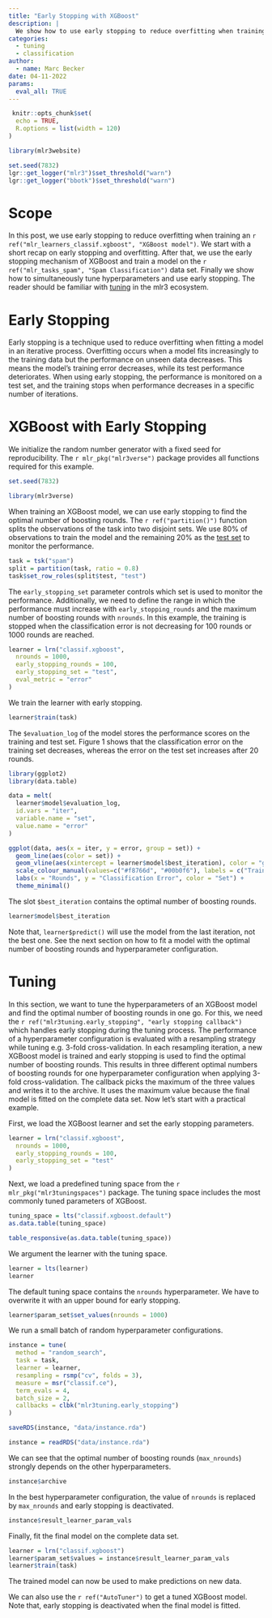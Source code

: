 ```yaml
---
title: "Early Stopping with XGBoost"
description: |
  We show how to use early stopping to reduce overfitting when training XGBoost models.
categories:
  - tuning
  - classification
author:
  - name: Marc Becker
date: 04-11-2022
params:
  eval_all: TRUE
---
```


```r
 knitr::opts_chunk$set(
  echo = TRUE,
  R.options = list(width = 120)
)

library(mlr3website)

set.seed(7832)
lgr::get_logger("mlr3")$set_threshold("warn")
lgr::get_logger("bbotk")$set_threshold("warn")
```

# Scope

In this post, we use early stopping to reduce overfitting when training an `r ref("mlr_learners_classif.xgboost", "XGBoost model")`.
We start with a short recap on early stopping and overfitting.
After that, we use the early stopping mechanism of XGBoost and train a model on the `r ref("mlr_tasks_spam", "Spam Classification")` data set.
Finally we show how to simultaneously tune hyperparameters and use early stopping.
The reader should be familiar with [tuning](https://mlr3gallery.mlr-org.com/posts/2021-03-09-practical-tuning-series-tune-a-support-vector-machine/) in the mlr3 ecosystem.

# Early Stopping

Early stopping is a technique used to reduce overfitting when fitting a model in an iterative process.
Overfitting occurs when a model fits increasingly to the training data but the performance on unseen data decreases.
This means the model's training error decreases, while its test performance deteriorates.
When using early stopping, the performance is monitored on a test set, and the training stops when performance decreases in a specific number of iterations.

# XGBoost with Early Stopping

We initialize the random number generator with a fixed seed for reproducibility.
The `r mlr_pkg("mlr3verse")` package provides all functions required for this example.

```r
set.seed(7832)

library(mlr3verse)
```

When training an XGBoost model, we can use early stopping to find the optimal number of boosting rounds.
The `r ref("partition()")` function splits the observations of the task into two disjoint sets.
We use 80% of observations to train the model and the remaining 20% as the [test set](https://mlr3.mlr-org.com/reference/Task.html#active-bindings) to monitor the performance.

```r
task = tsk("spam")
split = partition(task, ratio = 0.8)
task$set_row_roles(split$test, "test")
```

The `early_stopping_set` parameter controls which set is used to monitor the performance.
Additionally, we need to define the range in which the performance must increase with `early_stopping_rounds` and the maximum number of boosting rounds with `nrounds`.
In this example, the training is stopped when the classification error is not decreasing for 100 rounds or 1000 rounds are reached.

```r
learner = lrn("classif.xgboost",
  nrounds = 1000,
  early_stopping_rounds = 100,
  early_stopping_set = "test",
  eval_metric = "error"
)
```

We train the learner with early stopping.

```r
learner$train(task)
```

The `$evaluation_log` of the model stores the performance scores on the training and test set.
Figure 1 shows that the classification error on the training set decreases, whereas the error on the test set increases after 20 rounds.

```r
library(ggplot2)
library(data.table)

data = melt(
  learner$model$evaluation_log,
  id.vars = "iter",
  variable.name = "set",
  value.name = "error"
)

ggplot(data, aes(x = iter, y = error, group = set)) +
  geom_line(aes(color = set)) +
  geom_vline(aes(xintercept = learner$model$best_iteration), color = "grey") +
  scale_colour_manual(values=c("#f8766d", "#00b0f6"), labels = c("Train", "Test")) +
  labs(x = "Rounds", y = "Classification Error", color = "Set") +
  theme_minimal()
```

The slot `$best_iteration` contains the optimal number of boosting rounds.

```r
learner$model$best_iteration
```

Note that, `learner$predict()` will use the model from the last iteration, not the best one.
See the next section on how to fit a model with the optimal number of boosting rounds and hyperparameter configuration.

# Tuning

In this section, we want to tune the hyperparameters of an XGBoost model and find the optimal number of boosting rounds in one go.
For this, we need the `r ref("mlr3tuning.early_stopping", "early stopping callback")` which handles early stopping during the tuning process.
The performance of a hyperparameter configuration is evaluated with a resampling strategy while tuning e.g. 3-fold cross-validation.
In each resampling iteration, a new XGBoost model is trained and early stopping is used to find the optimal number of boosting rounds.
This results in three different optimal numbers of boosting rounds for one hyperparameter configuration when applying 3-fold cross-validation.
The callback picks the maximum of the three values and writes it to the archive.
It uses the maximum value because the final model is fitted on the complete data set.
Now let's start with a practical example.

First, we load the XGBoost learner and set the early stopping parameters.

```r
learner = lrn("classif.xgboost",
  nrounds = 1000,
  early_stopping_rounds = 100,
  early_stopping_set = "test"
)
```

Next, we load a predefined tuning space from the `r mlr_pkg("mlr3tuningspaces")` package.
The tuning space includes the most commonly tuned parameters of XGBoost.

```r
tuning_space = lts("classif.xgboost.default")
as.data.table(tuning_space)
```

```r
table_responsive(as.data.table(tuning_space))
```

We argument the learner with the tuning space.

```r
learner = lts(learner)
learner
```

The default tuning space contains the `nrounds` hyperparameter.
We have to overwrite it with an upper bound for early stopping.

```r
learner$param_set$set_values(nrounds = 1000)
```

We run a small batch of random hyperparameter configurations.

```r
instance = tune(
  method = "random_search",
  task = task,
  learner = learner,
  resampling = rsmp("cv", folds = 3),
  measure = msr("classif.ce"),
  term_evals = 4,
  batch_size = 2,
  callbacks = clbk("mlr3tuning.early_stopping")
)
```

```r
saveRDS(instance, "data/instance.rda")
```

```r
instance = readRDS("data/instance.rda")
```

We can see that the optimal number of boosting rounds (`max_nrounds`) strongly depends on the other hyperparameters.

```r
instance$archive
```

In the best hyperparameter configuration, the value of `nrounds` is replaced by `max_nrounds` and early stopping is deactivated.

```r
instance$result_learner_param_vals
```

Finally, fit the final model on the complete data set.

```r
learner = lrn("classif.xgboost")
learner$param_set$values = instance$result_learner_param_vals
learner$train(task)
```

The trained model can now be used to make predictions on new data.

We can also use the `r ref("AutoTuner")` to get a tuned XGBoost model.
Note that, early stopping is deactivated when the final model is fitted.
